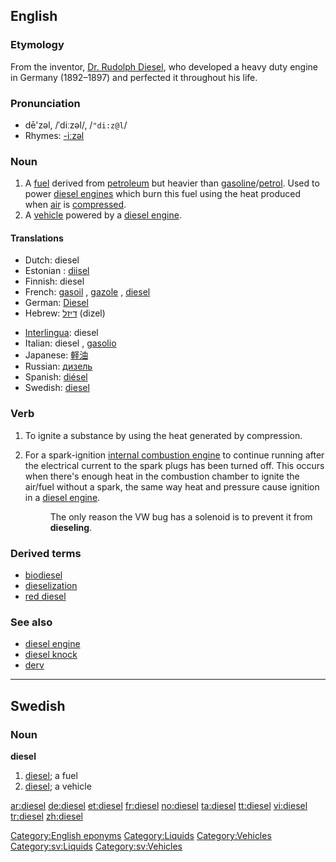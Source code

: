 {{see|Diesel}}
{{wikipedia}}
==English==

===Etymology===
From the inventor, [[w:Rudolph Diesel|Dr. Rudolph Diesel]], who developed a heavy duty engine in Germany (1892–1897) and perfected it throughout his life.

===Pronunciation===
* dē'zəl, /ˈdiːzəl/, /<tt>"di:z@l</tt>/
* Rhymes: [[Rhymes:English:-iːzəl|-iːzəl]]
{{rfc-auto}}

===Noun===
{{en-noun|s|-}}

# A [[fuel]] derived from [[petroleum]] but heavier than [[gasoline]]/[[petrol]]. Used to power [[diesel engine]]s which burn this fuel using the heat produced when [[air]] is [[compress]]ed.
# A [[vehicle]] powered by a [[diesel engine]].

====Translations====
{{top}}
* Dutch: diesel {{m}}
* Estonian : [[diisel]]
* Finnish: diesel
* French: [[gasoil]] {{m}}, [[gazole]] {{m}}, [[diesel]]
* German: [[Diesel]] {{m}}
* Hebrew: [[דיזל]] (dizel) {{m}}
{{mid}}
* [[Interlingua]]: diesel
* Italian: diesel {{m}}, [[gasolio]] {{m}}
* Japanese: [[軽油]]
* Russian: [[дизель]] {{m}}
* Spanish: [[diésel]] {{m}}
* Swedish: [[#Swedish|diesel]] {{c}}
{{bottom}}

===Verb===
{{en-verb}}

# To ignite a substance by using the heat generated by compression.
# {{automotive}} For a spark-ignition [[internal combustion engine]] to continue running after the electrical current to the spark plugs has been turned off.  This occurs when there's enough heat in the combustion chamber to ignite the air/fuel without a spark, the same way heat and pressure cause ignition in a [[diesel engine]].
#: The only reason the VW bug has a solenoid is to prevent it from '''dieseling'''.

===Derived terms===
* [[biodiesel]]
* [[dieselization]]
* [[red diesel]]

===See also===
* [[diesel engine]]
* [[diesel knock]]
* [[derv]]

[[Category:English eponyms]]

----

==Swedish==

===Noun===
{{sv-noun-irreg-c|2=dieseln|3=dieslar}}
'''diesel''' {{c}}

# [[#English|diesel]]; a fuel
# [[#English|diesel]]; a vehicle


[[Category:Liquids]]
[[Category:Vehicles]]
[[Category:sv:Liquids]]
[[Category:sv:Vehicles]]

[[ar:diesel]]
[[de:diesel]]
[[et:diesel]]
[[fr:diesel]]
[[no:diesel]]
[[ta:diesel]]
[[tt:diesel]]
[[vi:diesel]]
[[tr:diesel]]
[[zh:diesel]]